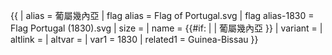 {{ {{{1<noinclude>|country showdata</noinclude>}}}
| alias = 葡屬幾內亞
| flag alias = Flag of Portugal.svg
| flag alias-1830 = Flag Portugal (1830).svg
| size = {{{size|}}}
| name = {{#if: {{{name|}}} | {{{name|}}} | 葡屬幾內亞 }}
| variant = {{{variant|}}}
| altlink = {{{altlink|}}}
| altvar = {{{altvar|}}}
<noinclude>
| var1 = 1830
| related1 = Guinea-Bissau
</noinclude>
}}<noinclude>
</noinclude>